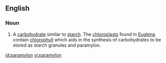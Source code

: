 ==English==

===Noun===
{{en-noun}}

# {{context|biochemistry}} A [[carbohydrate]] similar to [[starch]]. The [[chloroplast]]s found in [[Euglena]] contain [[chlorophyll]] which aids in the synthesis of carbohydrates to be stored as starch granules and paramylon.

[[id:paramylon]]
[[vi:paramylon]]